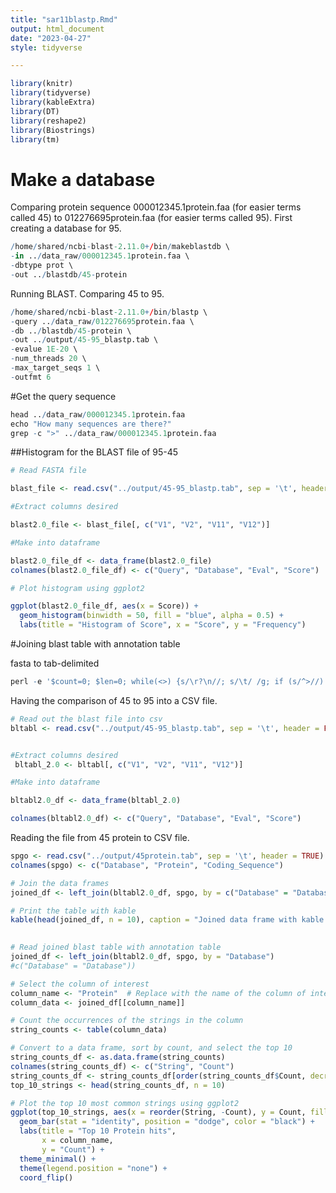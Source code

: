 ```yaml
---
title: "sar11blastp.Rmd"
output: html_document
date: "2023-04-27"
style: tidyverse

---
```


```r
library(knitr)
library(tidyverse)
library(kableExtra)
library(DT)
library(reshape2)
library(Biostrings)
library(tm)
```

# Make a database

Comparing protein sequence 000012345.1protein.faa (for easier terms called 45) to 012276695protein.faa (for easier terms called 95). First creating a database for 95.  
```r
/home/shared/ncbi-blast-2.11.0+/bin/makeblastdb \
-in ../data_raw/000012345.1protein.faa \
-dbtype prot \
-out ../blastdb/45-protein
```


Running BLAST. Comparing 45 to 95. 
```r
/home/shared/ncbi-blast-2.11.0+/bin/blastp \
-query ../data_raw/012276695protein.faa \
-db ../blastdb/45-protein \
-out ../output/45-95_blastp.tab \
-evalue 1E-20 \
-num_threads 20 \
-max_target_seqs 1 \
-outfmt 6
```



#Get the query sequence

```r
head ../data_raw/000012345.1protein.faa
echo "How many sequences are there?"
grep -c ">" ../data_raw/000012345.1protein.faa
```

##Histogram for the BLAST file of 95-45

```r
# Read FASTA file

blast_file <- read.csv("../output/45-95_blastp.tab", sep = '\t', header = FALSE) 

#Extract columns desired

blast2.0_file <- blast_file[, c("V1", "V2", "V11", "V12")]

#Make into dataframe

blast2.0_file_df <- data_frame(blast2.0_file)
colnames(blast2.0_file_df) <- c("Query", "Database", "Eval", "Score")

# Plot histogram using ggplot2

ggplot(blast2.0_file_df, aes(x = Score)) +
  geom_histogram(binwidth = 50, fill = "blue", alpha = 0.5) +
  labs(title = "Histogram of Score", x = "Score", y = "Frequency")

```


#Joining blast table with annotation table

fasta to tab-delimited
```r
perl -e '$count=0; $len=0; while(<>) {s/\r?\n//; s/\t/ /g; if (s/^>//) { if ($. != 1) {print "\n"} s/ |$/\t/; $count++; $_ .= "\t";} else {s/ //g; $len += length($_)} print $_;} print "\n"; warn "\nConverted $count FASTA records in $. lines to tabular format\nTotal sequence length: $len\n\n";' ../data_raw/000012345.1protein.faa > ../output/45protein.tab
```


Having the comparison of 45 to 95 into a CSV file.
```r
# Read out the blast file into csv
bltabl <- read.csv("../output/45-95_blastp.tab", sep = '\t', header = FALSE)


#Extract columns desired
 bltabl_2.0 <- bltabl[, c("V1", "V2", "V11", "V12")]

#Make into dataframe

bltabl2.0_df <- data_frame(bltabl_2.0)

colnames(bltabl2.0_df) <- c("Query", "Database", "Eval", "Score")
```

Reading the file from 45 protein to CSV file.
```r
spgo <- read.csv("../output/45protein.tab", sep = '\t', header = TRUE)
colnames(spgo) <- c("Database", "Protein", "Coding_Sequence")
```



```r
# Join the data frames
joined_df <- left_join(bltabl2.0_df, spgo, by = c("Database" = "Database"))

# Print the table with kable
kable(head(joined_df, n = 10), caption = "Joined data frame with kable formatting (first 10 rows)") 
  
```

```r
# Read joined blast table with annotation table
joined_df <- left_join(bltabl2.0_df, spgo, by = "Database")
#c("Database" = "Database"))

# Select the column of interest
column_name <- "Protein"  # Replace with the name of the column of interest
column_data <- joined_df[[column_name]]

# Count the occurrences of the strings in the column
string_counts <- table(column_data)

# Convert to a data frame, sort by count, and select the top 10
string_counts_df <- as.data.frame(string_counts)
colnames(string_counts_df) <- c("String", "Count")
string_counts_df <- string_counts_df[order(string_counts_df$Count, decreasing = TRUE), ]
top_10_strings <- head(string_counts_df, n = 10)

# Plot the top 10 most common strings using ggplot2
ggplot(top_10_strings, aes(x = reorder(String, -Count), y = Count, fill = String)) +
  geom_bar(stat = "identity", position = "dodge", color = "black") +
  labs(title = "Top 10 Protein hits",
       x = column_name,
       y = "Count") +
  theme_minimal() +
  theme(legend.position = "none") +
  coord_flip()

```

